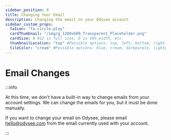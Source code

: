 ---
sidebar_position: 9
title: Changing Your Email
description: Changing the email on your Odysee account.
sidebar_custom_props:
  faIcon: "fa-circle-play"
  cardThumbnail: "/img/g_1200x600_Transparent_Placeholder.png"
  cardSize: 4 #12 is full size, 6 is 50% width, etc.
  thumbnailLocation: "top" #Possible options: top, left, bottom, right, none
  tileColor: "cream" #Possible options: blue, cream, darkpurple, lightpurple, mauve, orange, pink, none
---

# Email Changes

:::info

At this time, we don't have a built-in way to change emails from your account settings. We can change the emails for you, but it must be done manually.

If you want to change your email on Odysee, please email hello@odysee.com from the email currently used with your account.

:::
